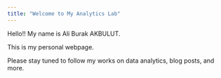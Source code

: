 ```yaml
---
title: "Welcome to My Analytics Lab"
---
```


Hello!! My name is Ali Burak AKBULUT.

This is my personal webpage.

Please stay tuned to follow my works on data analytics, blog posts, and more.
